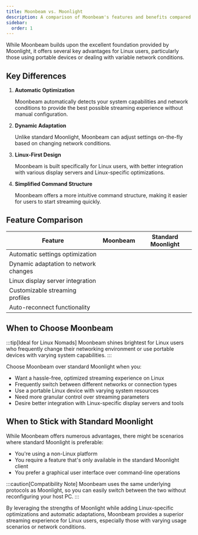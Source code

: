 ```yaml
---
title: Moonbeam vs. Moonlight
description: A comparison of Moonbeam's features and benefits compared to standard Moonlight for Linux users
sidebar:
  order: 1
---
```



While Moonbeam builds upon the excellent foundation provided by Moonlight, it offers several key advantages for Linux users, particularly those using portable devices or dealing with variable network conditions.

## Key Differences

<Steps>

1. **Automatic Optimization**
   
   Moonbeam automatically detects your system capabilities and network conditions to provide the best possible streaming experience without manual configuration.

2. **Dynamic Adaptation**
   
   Unlike standard Moonlight, Moonbeam can adjust settings on-the-fly based on changing network conditions.

3. **Linux-First Design**
   
   Moonbeam is built specifically for Linux users, with better integration with various display servers and Linux-specific optimizations.

4. **Simplified Command Structure**
   
   Moonbeam offers a more intuitive command structure, making it easier for users to start streaming quickly.

</Steps>

## Feature Comparison

| Feature | Moonbeam | Standard Moonlight |
|---------|----------|---------------------|
| Automatic settings optimization | <Badge text="Yes" variant="success"/> | <Badge text="No" variant="danger"/> |
| Dynamic adaptation to network changes | <Badge text="Yes" variant="success"/> | <Badge text="No" variant="danger"/> |
| Linux display server integration | <Badge text="Advanced" variant="tip"/> | <Badge text="Basic" variant="note"/> |
| Customizable streaming profiles | <Badge text="Yes" variant="success"/> | <Badge text="Limited" variant="caution"/> |
| Auto-reconnect functionality | <Badge text="Yes" variant="success"/> | <Badge text="No" variant="danger"/> |

## When to Choose Moonbeam

:::tip[Ideal for Linux Nomads]
Moonbeam shines brightest for Linux users who frequently change their networking environment or use portable devices with varying system capabilities.
:::

Choose Moonbeam over standard Moonlight when you:

- Want a hassle-free, optimized streaming experience on Linux
- Frequently switch between different networks or connection types
- Use a portable Linux device with varying system resources
- Need more granular control over streaming parameters
- Desire better integration with Linux-specific display servers and tools

## When to Stick with Standard Moonlight

While Moonbeam offers numerous advantages, there might be scenarios where standard Moonlight is preferable:

- You're using a non-Linux platform
- You require a feature that's only available in the standard Moonlight client
- You prefer a graphical user interface over command-line operations

:::caution[Compatibility Note]
Moonbeam uses the same underlying protocols as Moonlight, so you can easily switch between the two without reconfiguring your host PC.
:::

By leveraging the strengths of Moonlight while adding Linux-specific optimizations and automatic adaptations, Moonbeam provides a superior streaming experience for Linux users, especially those with varying usage scenarios or network conditions.
